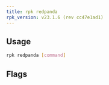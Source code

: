 ```yaml
---
title: rpk redpanda
rpk_version: v23.1.6 (rev cc47e1ad1)
---
```


<head>
  <meta name="title" content="rpk redpanda | Redpanda Docs" />
  <meta name="description" content="rpk redpanda list" />
  <link rel="canonical" href="https://docs.redpanda.com/docs/reference/rpk/rpk-redpanda/" />
</head>

## Usage

```bash
rpk redpanda [command]
```

## Flags

<!--
[cols=",,",]
|===
|*Value* |*Type* |*Description*
|-h, --help |- |Help for redpanda.
|-v, --verbose |- |Enable verbose logging (default `false`).
|===

-->
